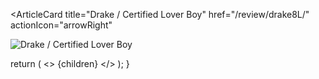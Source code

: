 <ArticleCard
  title="Drake / Certified Lover Boy"
  href="/review/drake8L/"
  actionIcon="arrowRight"
>

![Drake / Certified Lover Boy](../../images/cd/drake8L.jpg)

</ArticleCard>

  return (
    <>
      {children}
    </>
  );
}